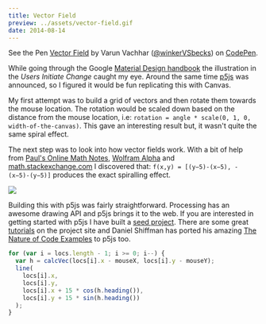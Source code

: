 ---
title: Vector Field
preview: ../assets/vector-field.gif
date: 2014-08-14
---

<p data-height="268" data-theme-id="7569" data-slug-hash="GCulK" data-default-tab="result" class='codepen'>See the Pen <a href='http://codepen.io/winkerVSbecks/pen/GCulK/'>Vector Field</a> by Varun Vachhar (<a href='http://codepen.io/winkerVSbecks'>@winkerVSbecks</a>) on <a href='http://codepen.io'>CodePen</a>.</p>

<script async src="//codepen.io/assets/embed/ei.js"></script>

<DemoSource
  demo="http://winkervsbecks.github.io/material-vector-field"
  source="https://github.com/winkerVSbecks/material-vector-field"
/>

While going through the Google [Material Design handbook](https://static.googleusercontent.com/media/www.google.com/en//design/material-design.pdf) the illustration in the _Users Initiate Change_ caught my eye. Around the same time [p5js](http://p5js.org/reference/) was announced, so I figured it would be fun replicating this with Canvas.

My first attempt was to build a grid of vectors and then rotate them towards the mouse location. The rotation would be scaled down based on the distance from the mouse location, i.e: `rotation = angle * scale(0, 1, 0, width-of-the-canvas)`. This gave an interesting result but, it wasn't quite the same spiral effect.

The next step was to look into how vector fields work. With a bit of help from [Paul's Online Math Notes](http://tutorial.math.lamar.edu/Classes/CalcIII/VectorFields.aspx), [Wolfram Alpha](http://www.wolframalpha.com/share/clip?f=d41d8cd98f00b204e9800998ecf8427e8rdj53cf6e) and [math.stackexchange.com](http://math.stackexchange.com/questions/896356/equation-for-a-vector-field-spiraling-to-a-point) I discovered that: `f(x,y) = [(y−5)-(x−5), -(x−5)-(y−5)]` produces the exact spiralling effect.

![](../assets/vector-field.png)

Building this with p5js was fairly straightforward. Processing has an awesome drawing API and p5js brings it to the web. If you are interested in getting started with p5js I have built a [seed project](https://github.com/winkerVSbecks/p5js-seed). There are some great [tutorials](http://p5js.org/learn/) on the project site and Daniel Shiffman has ported his amazing [The Nature of Code Examples](https://github.com/shiffman/The-Nature-of-Code-Examples-p5.js) to p5js too.

```js
for (var i = locs.length - 1; i >= 0; i--) {
  var h = calcVec(locs[i].x - mouseX, locs[i].y - mouseY);
  line(
    locs[i].x,
    locs[i].y,
    locs[i].x + 15 * cos(h.heading()),
    locs[i].y + 15 * sin(h.heading())
  );
}
```
